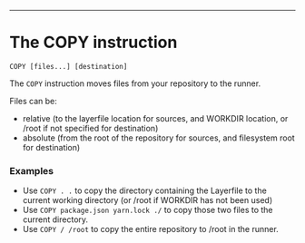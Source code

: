 ---

# The COPY instruction

`COPY [files...] [destination]`

The `COPY` instruction moves files from your repository to the runner.

Files can be:
- relative (to the layerfile location for sources, and WORKDIR location, or /root if not specified for destination)
- absolute (from the root of the repository for sources, and filesystem root for destination)

### Examples

- Use `COPY . .` to copy the directory containing the Layerfile to the current working directory (or /root if WORKDIR has not been used)
- Use `COPY package.json yarn.lock ./` to copy those two files to the current directory.
- Use `COPY / /root` to copy the entire repository to /root in the runner.

<div className="section-spacing"></div>